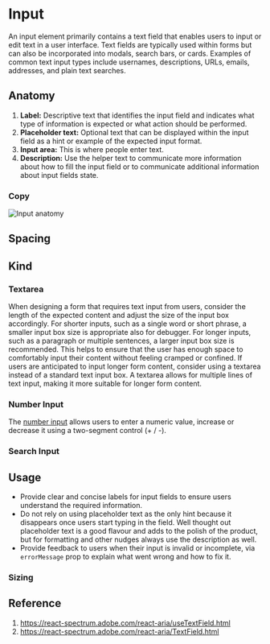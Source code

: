 

<Meta of={InputStories} />


# Input

An input element primarily contains a text field that enables users to input or edit text in a user interface.
Text fields are typically used within forms but can also be incorporated into modals, search bars, or cards. Examples of common text input types include usernames, descriptions, URLs, emails, addresses, and plain text searches.

<Canvas of={InputStories.InputStory} />

## Anatomy

1. **Label:** Descriptive text that identifies the input field and indicates what type of information is expected or what action should be performed.
2. **Placeholder text:** Optional text that can be displayed within the input field as a hint or example of the expected input format.
3. **Input area:** This is where people enter text.
4. **Description:** Use the helper text to communicate more information about how to fill the input field or to communicate additional information about input fields state.

### Copy

![Input anatomy](./docs/input-anatomy.png)


## Spacing


## Kind

### Textarea
When designing a form that requires text input from users, consider the length of the expected content and adjust the size of the input box accordingly. For shorter inputs, such as a single word or short phrase, a smaller input box size is appropriate also for debugger. For longer inputs, such as a paragraph or multiple sentences, a larger input box size is recommended. This helps to ensure that the user has enough space to comfortably input their content without feeling cramped or confined. If users are anticipated to input longer form content, consider using a textarea instead of a standard text input box. A textarea allows for multiple lines of text input, making it more suitable for longer form content.

<Canvas of={InputStories.InputTextareaStory} />

### Number Input
The [number input](https://design-system.appsmith.com/?path=/docs/design-system-input-numberinput--docs) allows users to enter a numeric value, increase or decrease it using a two-segment control (+ / -).

### Search Input


## Usage
- Provide clear and concise labels for input fields to ensure users understand the required information.
- Do not rely on using placeholder text as the only hint because it disappears once users start typing in the field. Well thought out placeholder text is a good flavour and adds to the polish of the product, but for formatting and other nudges always use the description as well.
- Provide feedback to users when their input is invalid or incomplete, via `errorMessage` prop to explain what went wrong and how to fix it.

### Sizing

## Reference

1. https://react-spectrum.adobe.com/react-aria/useTextField.html
2. https://react-spectrum.adobe.com/react-aria/TextField.html
